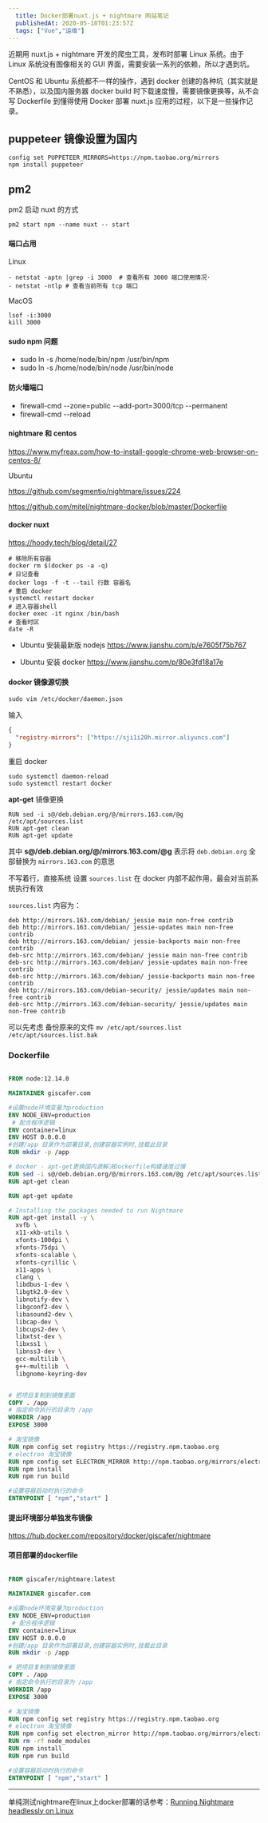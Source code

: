 ```yaml
---
  title: Docker部署nuxt.js + nightmare 网站笔记
  publishedAt: 2020-05-18T01:23:57Z
  tags: ["Vue","运维"]
---
```


近期用 nuxt.js + nightmare 开发的爬虫工具，发布时部署 Linux 系统。由于 Linux 系统没有图像相关的 GUI 界面，需要安装一系列的依赖，所以才遇到坑。

CentOS 和 Ubuntu 系统都不一样的操作，遇到 docker 创建的各种坑（其实就是不熟悉），以及国内服务器 docker build 时下载速度慢，需要镜像更换等，从不会写 Dockerfile 到懂得使用 Docker 部署 nuxt.js 应用的过程，以下是一些操作记录。


## puppeteer 镜像设置为国内

```
config set PUPPETEER_MIRRORS=https://npm.taobao.org/mirrors
npm install puppeteer
```

## pm2

pm2 启动 nuxt 的方式

```
pm2 start npm --name nuxt -- start
```

#### 端口占用

Linux

```shell
- netstat -aptn |grep -i 3000  # 查看所有 3000 端口使用情况·
- netstat -ntlp # 查看当前所有 tcp 端口
```

MacOS

```
lsof -i:3000
kill 3000
```

#### sudo npm 问题

- sudo ln -s /home/node/bin/npm /usr/bin/npm
- sudo ln -s /home/node/bin/node /usr/bin/node

#### 防火墙端口

- firewall-cmd --zone=public --add-port=3000/tcp --permanent
- firewall-cmd --reload

#### nightmare 和 centos

https://www.myfreax.com/how-to-install-google-chrome-web-browser-on-centos-8/

Ubuntu

https://github.com/segmentio/nightmare/issues/224

https://github.com/mitel/nightmare-docker/blob/master/Dockerfile

#### docker nuxt

https://hoody.tech/blog/detail/27

```shell
# 移除所有容器
docker rm $(docker ps -a -q)
# 日记查看
docker logs -f -t --tail 行数 容器名
# 重启 docker
systemctl restart docker
# 进入容器shell
docker exec -it nginx /bin/bash
# 查看时区
date -R
```

- Ubuntu 安装最新版 nodejs
  https://www.jianshu.com/p/e7605f75b767

- Ubuntu 安装 docker
  https://www.jianshu.com/p/80e3fd18a17e

#### docker 镜像源切换

```shell
sudo vim /etc/docker/daemon.json
```

输入

```json
{
  "registry-mirrors": ["https://sji1i20h.mirror.aliyuncs.com"]
}
```

重启 docker

```shell
sudo systemctl daemon-reload
sudo systemctl restart docker

```

**apt-get** 镜像更换

```
RUN sed -i s@/deb.debian.org/@/mirrors.163.com/@g /etc/apt/sources.list
RUN apt-get clean
RUN apt-get update
```

其中 **s@/deb.debian.org/@/mirrors.163.com/@g** 表示将 `deb.debian.org` 全部替换为 `mirrors.163.com` 的意思

不写着行，直接系统 设置 `sources.list` 在 docker 内部不起作用，最会对当前系统执行有效

`sources.list` 内容为：

```
deb http://mirrors.163.com/debian/ jessie main non-free contrib
deb http://mirrors.163.com/debian/ jessie-updates main non-free contrib
deb http://mirrors.163.com/debian/ jessie-backports main non-free contrib
deb-src http://mirrors.163.com/debian/ jessie main non-free contrib
deb-src http://mirrors.163.com/debian/ jessie-updates main non-free contrib
deb-src http://mirrors.163.com/debian/ jessie-backports main non-free contrib
deb http://mirrors.163.com/debian-security/ jessie/updates main non-free contrib
deb-src http://mirrors.163.com/debian-security/ jessie/updates main non-free contrib

```

可以先考虑 备份原来的文件 `mv /etc/apt/sources.list /etc/apt/sources.list.bak`

### Dockerfile

```dockerfile

FROM node:12.14.0

MAINTAINER giscafer.com

#设置node环境变量为production
ENV NODE_ENV=production
 # 配合程序逻辑
ENV container=linux
ENV HOST 0.0.0.0
#创建/app 目录作为部署目录,创建容器实例时,挂载此目录
RUN mkdir -p /app

# docker - apt-get更换国内源解决Dockerfile构建速度过慢
RUN sed -i s@/deb.debian.org/@/mirrors.163.com/@g /etc/apt/sources.list
RUN apt-get clean

RUN apt-get update

# Installing the packages needed to run Nightmare
RUN apt-get install -y \
  xvfb \
  x11-xkb-utils \
  xfonts-100dpi \
  xfonts-75dpi \
  xfonts-scalable \
  xfonts-cyrillic \
  x11-apps \
  clang \
  libdbus-1-dev \
  libgtk2.0-dev \
  libnotify-dev \
  libgconf2-dev \
  libasound2-dev \
  libcap-dev \
  libcups2-dev \
  libxtst-dev \
  libxss1 \
  libnss3-dev \
  gcc-multilib \
  g++-multilib  \
  libgnome-keyring-dev


# 把项目复制到镜像里面
COPY . /app
# 指定命令执行的目录为 /app
WORKDIR /app
EXPOSE 3000

# 淘宝镜像
RUN npm config set registry https://registry.npm.taobao.org
# electron 淘宝镜像
RUN npm config set ELECTRON_MIRROR http://npm.taobao.org/mirrors/electron/
RUN npm install
RUN npm run build

#设置容器启动时执行的命令
ENTRYPOINT [ "npm","start" ]

```

#### 提出环境部分单独发布镜像

https://hub.docker.com/repository/docker/giscafer/nightmare

#### 项目部署的dockerfile

```dockerfile

FROM giscafer/nightmare:latest

MAINTAINER giscafer.com

#设置node环境变量为production
ENV NODE_ENV=production
 # 配合程序逻辑
ENV container=linux
ENV HOST 0.0.0.0
#创建/app 目录作为部署目录,创建容器实例时,挂载此目录
RUN mkdir -p /app

# 把项目复制到镜像里面
COPY . /app
# 指定命令执行的目录为 /app
WORKDIR /app
EXPOSE 3000

# 淘宝镜像
RUN npm config set registry https://registry.npm.taobao.org
# electron 淘宝镜像
RUN npm config set electron_mirror http://npm.taobao.org/mirrors/electron/
RUN rm -rf node_modules
RUN npm install
RUN npm run build

#设置容器启动时执行的命令
ENTRYPOINT [ "npm","start" ]


```

---

单纯测试nightmare在linux上docker部署的话参考：[Running Nightmare headlessly on Linux](https://github.com/segmentio/nightmare/issues/224#issuecomment-365938300)


